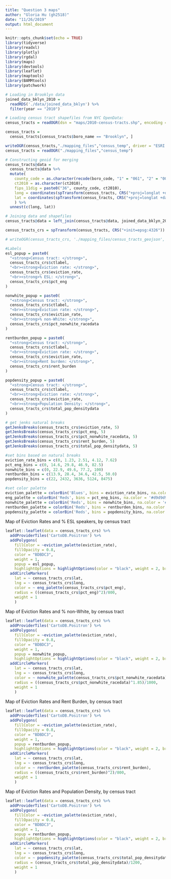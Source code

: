 ```yaml
---
title: "Question 3 maps"
author: "Gloria Hu (gh2518)"
date: "11/26/2019"
output: html_document
---
```


```r
knitr::opts_chunk$set(echo = TRUE)
library(tidyverse)
library(readxl)
library(plotly)
library(rgdal)
library(maps)
library(devtools)
library(leaflet)
library(maptools)
library(BAMMtools)
library(patchwork)
```

```r
# Loading in Brooklyn data
joined_data_bklyn_2010 = 
  readRDS('./data/joined_data_bklyn') %>%
  filter(year == "2010")

# Loading census tract shapefiles from NYC OpenData:
census_tracts = readOGR(dsn = "maps/2010-census-tracts.shp", encoding = "UTF-8") 

census_tracts = 
  census_tracts[census_tracts$boro_name == "Brooklyn", ]

writeOGR(census_tracts,"./mapping_files","census_temp", driver = "ESRI Shapefile", overwrite_layer = TRUE)
census_tracts = readOGR("./mapping_files","census_temp")

# Constructing geoid for merging
census_tracts@data = 
  census_tracts@data %>% 
  mutate(
    county_code = as.character(recode(boro_code, "1" = "061", "2" = "005", "3" = "047", "4" = "081", "5" = "085")),
    ct2010 = as.character(ct2010),
    fips_11dig = paste0("36", county_code, ct2010),
    long = coordinates(spTransform(census_tracts, CRS("+proj=longlat +datum=WGS84")))[,1],
    lat = coordinates(spTransform(census_tracts, CRS("+proj=longlat +datum=WGS84")))[,2]
    ) %>%
  unnest(c(long, lat))

# Joining data and shapefiles
census_tracts@data = left_join(census_tracts@data, joined_data_bklyn_2010, by = c("fips_11dig" = "geoid"))
```

```r
census_tracts_crs = spTransform(census_tracts, CRS("+init=epsg:4326"))

# writeOGR(census_tracts_crs, './mapping_files/census_tracts_geojson', layer = 'census_tracts', driver = 'GeoJSON')
```

```r
#Labels
esl_popup = paste0(
  "<strong>Census tract: </strong>",
  census_tracts_crs$ctlabel,
  "<br><strong>Eviction rate: </strong>",
  census_tracts_crs$eviction_rate,
  "<br><strong>% ESL: </strong>",
  census_tracts_crs$pct_eng
)

nonwhite_popup = paste0(
  "<strong>Census tract: </strong>",
  census_tracts_crs$ctlabel,
  "<br><strong>Eviction rate: </strong>",
  census_tracts_crs$eviction_rate,
  "<br><strong>% non-White: </strong>",
  census_tracts_crs$pct_nonwhite_racedata
)

rentburden_popup = paste0(
  "<strong>Census tract: </strong>",
  census_tracts_crs$ctlabel,
  "<br><strong>Eviction rate: </strong>",
  census_tracts_crs$eviction_rate,
  "<br><strong>Rent burden: </strong>",
  census_tracts_crs$rent_burden
)

popdensity_popup = paste0(
  "<strong>Census tract: </strong>",
  census_tracts_crs$ctlabel,
  "<br><strong>Eviction rate: </strong>",
  census_tracts_crs$eviction_rate,
  "<br><strong>Population Density: </strong>",
  census_tracts_crs$total_pop_densitydata
)

# get jenks natural breaks
getJenksBreaks(census_tracts_crs$eviction_rate, 5)
getJenksBreaks(census_tracts_crs$pct_eng, 5)
getJenksBreaks(census_tracts_crs$pct_nonwhite_racedata, 5)
getJenksBreaks(census_tracts_crs$rent_burden, 5)
getJenksBreaks(census_tracts_crs$total_pop_densitydata, 5)

#set bins based on natural breaks
eviction_rate_bins = c(0, 1.23, 2.51, 4.12, 7.62)
pct_eng_bins = c(0, 14.6, 29.8, 46.9, 82.5)
nonwhite_bins = c(0, 22.9, 49.6, 77.2, 100)
rentburden_bins = c(13.9, 28.4, 34.6, 42.5, 50.0)
popdensity_bins = c(22, 2432, 3636, 5124, 8475)

#set color palette
eviction_palette = colorBin('Blues', bins = eviction_rate_bins, na.color = '#d9d9d9')
eng_palette = colorBin('Reds', bins = pct_eng_bins, na.color = '#d9d9d9')
nonwhite_palette = colorBin('Reds', bins = nonwhite_bins, na.color = '#d9d9d9')
rentburden_palette = colorBin('Reds', bins = rentburden_bins, na.color = '#d9d9d9')
popdensity_palette = colorBin('Reds', bins = popdensity_bins, na.color = '#d9d9d9')
```

Map of Eviction Rates and % ESL speakers, by census tract
```r
leaflet::leaflet(data = census_tracts_crs) %>% 
  addProviderTiles('CartoDB.Positron') %>% 
  addPolygons(
    fillColor = ~eviction_palette(eviction_rate),
    fillOpacity = 0.8,
    color = "BDBDC3",
    weight = 1,
    popup = esl_popup,
    highlightOptions = highlightOptions(color = "black", weight = 2, bringToFront = TRUE)) %>% 
  addCircleMarkers(
    lat = ~ census_tracts_crs$lat,
    lng = ~ census_tracts_crs$long,
    color = ~ eng_palette(census_tracts_crs$pct_eng),
    radius = ((census_tracts_crs$pct_eng)^2)/800,
    weight = 1
    )
```

Map of Eviction Rates and % non-White, by census tract
```r
leaflet::leaflet(data = census_tracts_crs) %>% 
  addProviderTiles('CartoDB.Positron') %>% 
  addPolygons(
    fillColor = ~eviction_palette(eviction_rate),
    fillOpacity = 0.8,
    color = "BDBDC3",
    weight = 1,
    popup = nonwhite_popup,
    highlightOptions = highlightOptions(color = "black", weight = 2, bringToFront = TRUE)) %>% 
  addCircleMarkers(
    lat = ~ census_tracts_crs$lat,
    lng = ~ census_tracts_crs$long,
    color = ~ nonwhite_palette(census_tracts_crs$pct_nonwhite_racedata),
    radius = ((census_tracts_crs$pct_nonwhite_racedata)^1.85)/1000,
    weight = 1
    )
```


Map of Eviction Rates and Rent Burden, by census tract
```r
leaflet::leaflet(data = census_tracts_crs) %>% 
  addProviderTiles('CartoDB.Positron') %>% 
  addPolygons(
    fillColor = ~eviction_palette(eviction_rate),
    fillOpacity = 0.8,
    color = "BDBDC3",
    weight = 1,
    popup = rentburden_popup,
    highlightOptions = highlightOptions(color = "black", weight = 2, bringToFront = TRUE)) %>% 
  addCircleMarkers(
    lat = ~ census_tracts_crs$lat,
    lng = ~ census_tracts_crs$long,
    color = ~ rentburden_palette(census_tracts_crs$rent_burden),
    radius = ((census_tracts_crs$rent_burden)^2)/800,
    weight = 1
    )
```

Map of Eviction Rates and Population Density, by census tract
```r
leaflet::leaflet(data = census_tracts_crs) %>% 
  addProviderTiles('CartoDB.Positron') %>% 
  addPolygons(
    fillColor = ~eviction_palette(eviction_rate),
    fillOpacity = 0.8,
    color = "BDBDC3",
    weight = 1,
    popup = rentburden_popup,
    highlightOptions = highlightOptions(color = "black", weight = 2, bringToFront = TRUE)) %>% 
  addCircleMarkers(
    lat = ~ census_tracts_crs$lat,
    lng = ~ census_tracts_crs$long,
    color = ~ popdensity_palette(census_tracts_crs$total_pop_densitydata),
    radius = (census_tracts_crs$total_pop_densitydata)/1200,
    weight = 1
    )
```